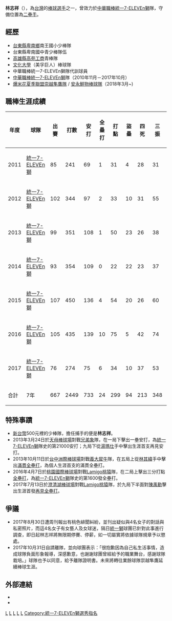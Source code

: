 {{Infobox baseball biography|
name=林志祥|
image=林志祥.jpg|
width=250|
position=二壘手|
team=安永鮮物|
number=69|
bats=左|
throws=右|
birthdate={{birth_date_and_age|1987|3|8|mf=y}}|
birthplace={{TWN}}[[臺東縣|臺東縣]]|
debutdate=3月25日|
debutyear=2011年|
debutteam=統一7-ELEVEn獅|
statyear=2017年球季|
stat1label=打擊率|
stat1value=0.299|
stat2label=安打|
stat2value=733|
stat3label=全壘打|
stat3value=24|
stat4label=打點|
stat4value=299|
stat5label=盜壘|
stat5value=94|
teams=<nowiki></nowiki>
*[[統一7-ELEVEn獅|統一7-ELEVEn獅]]（2010年11月－2017年10月）
|awards=<nowiki></nowiki>
*中華職棒年度總冠軍：2011、2013
*[[中華職棒最佳十人獎|中華職棒最佳十人獎]]（二壘手）2015
*[[中華職棒金手套獎|中華職棒金手套獎]]（二壘手）2014、2015、2016
*[[中華職棒單月MVP|中華職棒單月MVP]]：2013/10
*[[中華職棒明星賽|中華職棒明星賽]]：2012、2013、2014、2015、2016、2017
}}
'''林志祥'''（{{bd|1987年|3月8日|||catIdx=林}}），為[[台灣|台灣]]的[[棒球|棒球]][[選手|選手]]之一，曾效力於[[中華職棒|中華職棒]][[統一7-ELEVEn獅|統一7-ELEVEn獅]]隊，守備位置為[[二壘手|二壘手]]。

==經歷==
*[[台東縣|台東縣]][[卑南鄉|卑南鄉]]南王國小少棒隊 
*台東縣卑南國中青少棒隊伍 
*[[高雄市私立高苑高級工商職業學校|高雄縣高苑工商]]青棒隊 
*[[文化大學|文化大學]]（美孚巨人）棒球隊 
*中華職棒統一7-ELEVEn獅隊代訓球員  
*[[中華職棒|中華職棒]][[統一7-ELEVEn獅|統一7-ELEVEn獅]]隊（2010年11月－2017年10月）
*[[爆米花夏季聯盟|爆米花夏季聯盟]][[崇越隼鷹隊|崇越隼鷹隊]] / [[安永鮮物棒球隊|安永鮮物棒球隊]]（2018年3月~)

==職棒生涯成績==
{|border=1 width="800px"
|- align=center
!年度!!球隊!!出賽!!打數!!安打!!全壘打!!打點!!盜壘!!四死!!三振!!壘打數!!雙殺打!!打擊率!!上壘率!!長打率!!OPS
|- align=center
|2011||[[統一7-ELEVEn獅|統一7-ELEVEn獅]]||85||241||69||1||31||4||28||31||82||9||0.286||0.359||0.340||0.699
|- align=center
|2012||[[統一7-ELEVEn獅|統一7-ELEVEn獅]]||102||344||97||2||33||10||31||55||119||3||0.282||0.339||0.346||0.685
|- align=center
|2013||[[統一7-ELEVEn獅|統一7-ELEVEn獅]]||99||351||108||1||50||23||26||38||127||8||0.308||0.352||0.362||0.714
|- align=center
|2014||[[統一7-ELEVEn獅|統一7-ELEVEn獅]]||93||354||109||0||22||22||23||37||131||4||0.308||0.349||0.370||0.719
|- align=center
|2015||[[統一7-ELEVEn獅|統一7-ELEVEn獅]]||107||450||136||4||54||20||26||60||168||4||0.302||0.336||0.373||0.709
|- align=center
|2016||[[統一7-ELEVEn獅|統一7-ELEVEn獅]]||105||435||139||10||75||5||42||74||204||6||0.320||0.376||0.489||0.865
|- align=middle
|2017||[[統一7-ELEVEn獅|統一7-ELEVEn獅]]||76||274||75||6||34||10||37||53||103||6||0.273||0.359||0.376||0.735
|- style="color:black; background-color:#F75000;color:#FFFFFF" align="center"
!合計!!7年!!667||2449||733||24||299||94||213||348||934||40||0.299||0.353||0.381||0.734
|}
==特殊事蹟==
*[[新台幣|新台幣]]500元裡的少棒隊，擔任捕手的便是'''林志祥'''。
*2013年3月24日於[[臺北市立天母棒球場|天母棒球場]]對戰[[兄弟象|兄弟象]]隊，在一局下擊出一壘安打，為[[統一7-ELEVEn獅|統一7-ELEVEn獅]]隊史的第21000安打；九局下從[[布瑞德·湯瑪仕|湯瑪仕]]手中擊出生涯首支再見安打。
*2013年10月11日於[[臺中市洲際棒球場|台中洲際棒球場]]對戰[[義大犀牛|義大犀牛]]隊，在五局上從[[林其緯|林其緯]]手中擊出[[滿壘全壘打|滿貫全壘打]]，為個人生涯首支的滿貫全壘打。
*2016年4月7日於[[桃園國際棒球場|桃園國際棒球場]]對戰[[Lamigo桃猿|Lamigo桃猿]]隊，在二局上擊出三分打點[[全壘打|全壘打]]，為[[統一7-ELEVEn獅|統一7-ELEVEn獅]]隊史的第1600發全壘打。
*2017年7月13日於[[澄清湖棒球場|澄清湖棒球場]]對戰[[Lamigo桃猿|Lamigo桃猿]]隊，於九局下半面對[[陳禹勳|陳禹勳]]擊出生涯首發[[再見全壘打|再見全壘打]]。

==爭議==
*2017年8月30日遭周刊報出有桃色緋聞糾紛，並刊出疑似與4名女子的對話與私密照片，而這4名女子有女藝人及女球迷，隔日[[統一獅|統一獅]]球團已針對此事進行調查，即日起林志祥將無限期停賽、停薪，如一切屬實將依據球隊規章予以懲處。
*2017年10月31日自請離隊，並向球團表示：「很抱歉因為自己私生活事情，造成球隊負面形象報導，深感歉意，也謝謝球團曾經給予的職業舞台，感謝球隊栽培。」球隊也予以同意，給予離隊證明書。未來將轉往業餘球隊崇越隼鷹延續棒球生涯。

==外部連結==
{{台灣棒球維基館|林志祥(1987)}}
{{中華職棒球員資料|id=R600|name=林志祥}}
*{{facebook|林志祥-Chih-Hsiang-LIN-499444740222820}}
*{{instagram|69_hsiang}}
{{start box}}
{{s-awards}}
{{s-before|從缺}}
{{s-title|[[中華職棒金手套獎|中華職棒金手套獎]](二壘手)|2014年–2016年}}
{{s-after|[[郭嚴文|郭嚴文]]}}
{{s-before|[[郭嚴文|郭嚴文]]}}
{{s-title|[[中華職棒最佳十人獎|中華職棒最佳十人獎]](二壘手)|2015年}}
{{s-after|[[林智勝|林智勝]]}}
{{end box}}
{{統一7-ELEVEn獅隊球員名單}}
{{統一7-ELEVEn獅2011年中華職棒總冠軍}}
{{統一7-ELEVEn獅2013年中華職棒總冠軍}}
{{2006年第三屆世界大學棒球錦標賽中華成棒代表隊}}
{{2008年第四屆世界大學棒球錦標賽中華成棒代表隊}}
{{2009年第二十五屆亞洲棒球錦標賽中華成棒代表隊}}
{{2009年第三十八屆世界盃棒球錦標賽中華成棒代表隊}}
{{2015年世界棒球12強賽中華成棒代表隊}}
{{2017年世界棒球經典賽中華成棒代表隊}}
[[Category:台灣棒球運動員|L]]
[[Category:統一7-ELEVEn獅隊球員|L]]
[[Category:高苑高級工商職業學校校友|L]]
[[Category:臺東縣人|L]]
[[Category:林姓|L]]
[[Category:統一7-ELEVEn獅選秀指名|Category:統一7-ELEVEn獅選秀指名]]